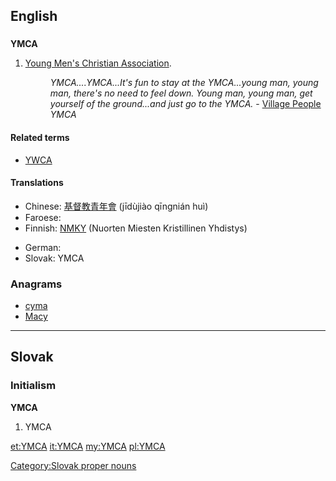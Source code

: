 ==English==

==={{initialism}}===
'''YMCA'''

# [[w:Young Men's Christian Association|Young Men's Christian Association]].
#: ''YMCA....YMCA...It's fun to stay at the YMCA...young man, young man, there's no need to feel down. Young man, young man, get yourself of the ground...and just go to the YMCA.'' - [[w:Village People|Village People]] ''YMCA''

{{wikipedia}}

====Related terms====
* [[YWCA]]

====Translations====
{{trans-top|Young Men's Christian Association}}
* Chinese: [[基督教青年會]] (jīdùjiào qīngnián huì)
* Faroese: {{t-|fo|KFUM}}
* Finnish: [[NMKY]] (Nuorten Miesten Kristillinen Yhdistys)
{{trans-mid}}
* German: {{t+|de|CVJM}}
* Slovak: YMCA<!--moved to Slovak entry: (pronounced ''imka'')-->
{{trans-bottom}}

===Anagrams===
* [[cyma#English|cyma]]
* [[Macy#English|Macy]]

----

==Slovak==

===Initialism===
'''YMCA'''

# YMCA

[[Category:Slovak proper nouns]]{{attention|sk|a mess}}

[[et:YMCA]]
[[it:YMCA]]
[[my:YMCA]]
[[pl:YMCA]]